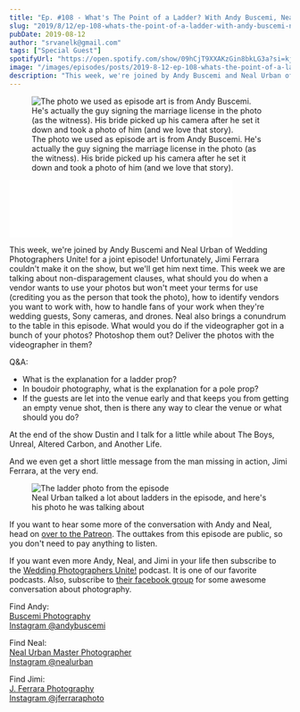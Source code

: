 ```yaml
---
title: "Ep. #108 - What's The Point of a Ladder? With Andy Buscemi, Neal Urban, and Jimi Ferrara of Wedding Photographers Unite!"
slug: "2019/8/12/ep-108-whats-the-point-of-a-ladder-with-andy-buscemi-neal-urban-and-jimi-ferrera-of-wedding-photographers-unite"
pubDate: 2019-08-12
author: "srvanelk@gmail.com"
tags: ["Special Guest"]
spotifyUrl: "https://open.spotify.com/show/09hCjT9XXAKzGin8bkLG3a?si=kjRZvQ1JTb6Ov3HVzSSlWA"
image: "/images/episodes/posts/2019-8-12-ep-108-whats-the-point-of-a-ladder/AB-1.webp"
description: "This week, we're joined by Andy Buscemi and Neal Urban of Wedding Photographers Unite! for a joint episode! Unfortunately, Jimi Ferrara couldn't make it on the show, but we'll get him next time. This week we are talking about non-disparagement clauses, what should you do when a vendor wants to use your photos but won't meet your terms for use (crediting you as the person that took the photo), how to identify vendors you want to work with, how to handle fans of your work when they're wedding guests, Sony cameras, and drones. Neal also brings a conundrum to the table in this episode. What would you do if the videographer got in a bunch of your photos? Photoshop them out? Deliver the photos with the videographer in them?"
---
```


<figure>
  <img src="/images/episodes/posts/2019-8-12-ep-108-whats-the-point-of-a-ladder/AB-1.webp" alt=" The photo we used as episode art is from Andy Buscemi. He's actually the guy signing the marriage license in the photo (as the witness). His bride picked up his camera after he set it down and took a photo of him (and we love that story). " />
  <figcaption>The photo we used as episode art is from Andy Buscemi. He's actually the guy signing the marriage license in the photo (as the witness). His bride picked up his camera after he set it down and took a photo of him (and we love that story).</figcaption>
</figure>
<iframe class="embedly-embed" src="//cdn.embedly.com/widgets/media.html?src=https%3A%2F%2Fanchor.fm%2Fweddingphotohangover%2Fembed%2Fepisodes%2FEp--108---Whats-The-Point-of-a-Ladder--With-Andy-Buscemi--Neal-Urban--and-Jimi-Ferrera-of-Wedding-Photographers-Unite-e4u406&url=https%3A%2F%2Fanchor.fm%2Fweddingphotohangover%2Fepisodes%2FEp--108---Whats-The-Point-of-a-Ladder--With-Andy-Buscemi--Neal-Urban--and-Jimi-Ferrera-of-Wedding-Photographers-Unite-e4u406&image=https%3A%2F%2Fd3t3ozftmdmh3i.cloudfront.net%2Fproduction%2Fpodcast_uploaded_episode400%2F805714%2F805714-1565636895851-730b63316f7bc.jpg&key=61d05c9d54e8455ea7a9677c366be814&type=text%2Fhtml&schema=anchor&wmode=opaque" width="400" height="102" scrolling="no" frameborder="0" allow="autoplay; fullscreen" allowfullscreen="true"></iframe>

This week, we're joined by Andy Buscemi and Neal Urban of Wedding Photographers Unite! for a joint episode! Unfortunately, Jimi Ferrara couldn't make it on the show, but we'll get him next time. This week we are talking about non-disparagement clauses, what should you do when a vendor wants to use your photos but won't meet your terms for use (crediting you as the person that took the photo), how to identify vendors you want to work with, how to handle fans of your work when they're wedding guests, Sony cameras, and drones. Neal also brings a conundrum to the table in this episode. What would you do if the videographer got in a bunch of your photos? Photoshop them out? Deliver the photos with the videographer in them?

Q&A:
- What is the explanation for a ladder prop?
- In boudoir photography, what is the explanation for a pole prop?
- If the guests are let into the venue early and that keeps you from getting an empty venue shot, then is there any way to clear the venue or what should you do?

At the end of the show Dustin and I talk for a little while about The Boys, Unreal, Altered Carbon, and Another Life.

And we even get a short little message from the man missing in action, Jimi Ferrara, at the very end.

<figure>
  <img src="/images/episodes/posts/2019-8-12-ep-108-whats-the-point-of-a-ladder/Neal-Urban-Ladder-Photo.webp" alt="The ladder photo from the episode" />
  <figcaption>Neal Urban talked a lot about ladders in the episode, and here's his photo he was talking about</figcaption>
</figure>

If you want to hear some more of the conversation with Andy and Neal, head on [over to the Patreon](https://www.patreon.com/posts/ep-108-andy-and-29113655). The outtakes from this episode are public, so you don't need to pay anything to listen.

If you want even more Andy, Neal, and Jimi in your life then subscribe to the [Wedding Photographers Unite!](http://www.weddingphotographersunite.com/) podcast. It is one of our favorite podcasts. Also, subscribe to [their facebook group](https://www.facebook.com/groups/985127834948280/) for some awesome conversation about photography.

Find Andy:  
[Buscemi Photography](https://www.buscemiphotography.com/)  
[Instagram @andybuscemi](https://www.instagram.com/andybuscemi/)

Find Neal:  
[Neal Urban Master Photographer](https://www.nealurban.com/)  
[Instagram @nealurban](https://www.instagram.com/nealurban/)

Find Jimi:  
[J. Ferrara Photography](https://www.jamesferrara.com/)  
[Instagram @jferraraphoto](https://www.instagram.com/jferraraphoto/)
